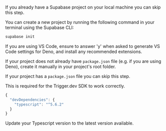 <Step title="Optional step 1: create a new Supabase project">

<Info> If you already have a Supabase project on your local machine you can skip this step.</Info>

You can create a new project by running the following command in your terminal using the Supabase CLI:

```bash
supabase init
```

<Note>
  If you are using VS Code, ensure to answer 'y' when asked to generate VS Code settings for Deno,
  and install any recommended extensions.
</Note>

</Step>

<Step title="Optional step 2: create a package.json file">

If your project does not already have `package.json` file (e.g. if you are using Deno), create it manually in your project's root folder.

<Info> If your project has a `package.json` file you can skip this step.</Info>

This is required for the Trigger.dev SDK to work correctly.

```ts package.json
{
  "devDependencies": {
    "typescript": "^5.6.2"
  }
}
```

<Note> Update your Typescript version to the latest version available. </Note>

</Step>
